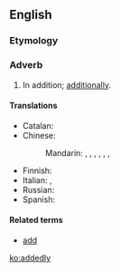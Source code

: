 ==English==

===Etymology===
{{suffix|added|ly|lang=en}}

===Adverb===
{{en-adv|-}}

# In addition; [[additionally]].

====Translations====
{{trans-top|in addition}}
* Catalan: {{t|ca|a més}}
* Chinese:
*: Mandarin: {{t+|cmn|並且|sc=Hani}}, {{t+|cmn|并且|tr=bìngqiě|sc=Hani}}, {{t+|cmn|而且|tr=érqiě|sc=Hani}}, {{t|cmn|還有|sc=Hani}}, {{t+|cmn|还有|tr=háiyǒu|sc=Hani}}, {{t|cmn|況且|sc=Hani}}, {{t+|cmn|况且|tr=kuàngqiě|sc=Hani}}
{{trans-mid}}
* Finnish: {{t+|fi|lisäksi}}
* Italian: {{t|it|in aggiunta}}, {{t|it|addizionalmente}}
* Russian: {{t|ru|добавочно|tr=dobávočno}}
* Spanish: {{t+|es|también}}
{{trans-bottom}}

====Related terms====
* [[add]]

[[ko:addedly]]